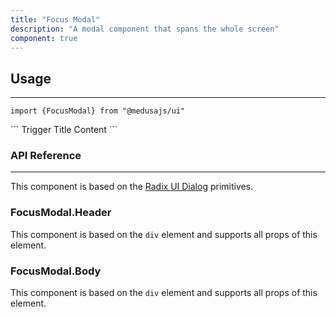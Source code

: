 ```yaml
---
title: "Focus Modal"
description: "A modal component that spans the whole screen"
component: true
---
```


<ComponentExample name="focus-modal-demo" />

## Usage

---

<Snippet>```import {FocusModal} from "@medusajs/ui"```</Snippet>

<Snippet>
  ```
  <FocusModal>
    <FocusModal.Trigger>Trigger</FocusModal.Trigger>
    <FocusModal.Content>
      <FocusModal.Header>Title</FocusModal.Header>
      <FocusModal.Body>Content</FocusModal.Body>
    </FocusModal.Content>
  </FocusModal>
  ```
</Snippet>

### API Reference

---

This component is based on the [Radix UI Dialog]("https://www.radix-ui.com/primitives/docs/components/dialog") primitives.

### FocusModal.Header

This component is based on the `div` element and supports all props of this element.

### FocusModal.Body

This component is based on the `div` element and supports all props of this element.
